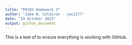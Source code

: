 ```yaml
---
title: "P8105 Homework 3"
author: "Jake W. Coldiron - jwc2177"
date: "14 October 2023"
output: github_document
---
```


This is a test of to ensure everything is working with GitHub.

